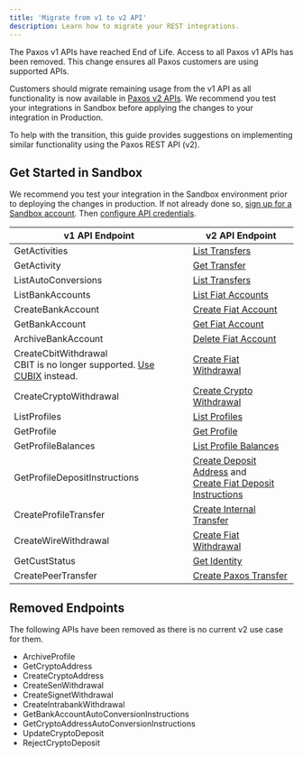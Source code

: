 ```yaml
---
title: 'Migrate from v1 to v2 API'
description: Learn how to migrate your REST integrations.
---
```



The Paxos v1 APIs have reached End of Life. 
Access to all Paxos v1 APIs has been removed.
This change ensures all Paxos customers are using supported APIs.

Customers should migrate remaining usage from the v1 API as all functionality is now available in [Paxos v2 APIs](/api-reference).
We recommend you test your integrations in Sandbox before applying the changes to your integration in Production.

To help with the transition, this guide provides suggestions on implementing similar functionality using the Paxos REST API (v2).

<V1Migrate />

## Get Started in Sandbox

We recommend you test your integration in the Sandbox environment prior to deploying the changes in production.
If not already done so, [sign up for a Sandbox account](https://dashboard.sandbox.paxos.com/).
Then [configure API credentials](/guides/developer/credentials).

| v1 API Endpoint | v2 API Endpoint |
| --- | --- |
| GetActivities | [List Transfers](/api-reference/endpoints/transfers/list-transfers) |
| GetActivity | [Get Transfer](/api-reference/endpoints/transfers/get-transfer) |
| ListAutoConversions | [List Transfers](/api-reference/endpoints/transfers/list-transfers) |
| ListBankAccounts | [List Fiat Accounts](/api-reference/endpoints/fiat-transfers/list-fiat-accounts) |
| CreateBankAccount | [Create Fiat Account](/api-reference/endpoints/fiat-transfers/create-fiat-account) |
| GetBankAccount | [Get Fiat Account](/api-reference/endpoints/fiat-transfers/get-fiat-account) |
| ArchiveBankAccount | [Delete Fiat Account](/api-reference/endpoints/fiat-transfers/delete-fiat-account) |
| CreateCbitWithdrawal<br />CBIT is no longer supported. [Use CUBIX](https://support.paxos.com/hc/en-us/articles/31700769434004) instead. | [Create Fiat Withdrawal](/api-reference/endpoints/fiat-transfers/create-fiat-withdrawal) |
| CreateCryptoWithdrawal | [Create Crypto Withdrawal](/api-reference/endpoints/crypto-withdrawals/create-crypto-withdrawal) |
| ListProfiles | [List Profiles](/api-reference/endpoints/profiles/list-profiles) |
| GetProfile | [Get Profile](/api-reference/endpoints/profiles/get-profile) |
| GetProfileBalances | [List Profile Balances](/api-reference/endpoints/profiles/list-profile-balances) |
| GetProfileDepositInstructions | [Create Deposit Address](/api-reference/endpoints/deposit-addresses/create-deposit-address) and<br />[Create Fiat Deposit Instructions](/api-reference/endpoints/fiat-transfers/create-fiat-deposit-instructions) |
| CreateProfileTransfer | [Create Internal Transfer](/api-reference/endpoints/internal-transfers/create-internal-transfer) |
| CreateWireWithdrawal | [Create Fiat Withdrawal](/api-reference/endpoints/fiat-transfers/create-fiat-withdrawal) |
| GetCustStatus | [Get Identity](/api-reference/endpoints/identity/get-identity) |
| CreatePeerTransfer | [Create Paxos Transfer](/api-reference/endpoints/paxos-transfers/create-paxos-transfer) |

<V1Migrate />

## Removed Endpoints

The following APIs have been removed as there is no current v2 use case for them.

- ArchiveProfile
- GetCryptoAddress
- CreateCryptoAddress
- CreateSenWithdrawal
- CreateSignetWithdrawal
- CreateIntrabankWithdrawal
- GetBankAccountAutoConversionInstructions
- GetCryptoAddressAutoConversionInstructions
- UpdateCryptoDeposit
- RejectCryptoDeposit
